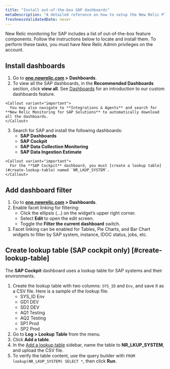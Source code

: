 ```yaml
---
title: "Install out-of-the-box SAP dashboards"
metaDescription: "A detailed reference on how to setup the New Relic Platform for the SAP environment"
freshnessValidatedDate: never
---
```


New Relic monitoring for SAP includes a list of out-of-the-box feature components. Follow the instructions below to locate and install them. To perform these tasks, you must have New Relic Admin privileges on the account.
    
## Install dashboards

  1. Go to **[one.newrelic.com](https://one.newrelic.com) > Dashboards**.
  2. To view all the SAP dashboards, in the **Recommended Dashboards** section, click **view all**. See [Dashboards](/docs/query-your-data/explore-query-data/dashboards/introduction-dashboards/) for an introduction to our custom dashboards feature.

    <Callout variant="important">
      You may also navigate to **Integrations & Agents** and search for **New Relic Monitoring for SAP Solutions** to automatically download all the dashboards.
    </Callout>

  3. Search for SAP and install the following dashboards:
      - **SAP Dashboards**
      - **SAP Cockpit**
      - **SAP Data Collection Monitoring**
      - **SAP Data Ingestion Estimate**

    <Callout variant="important">
      For the **SAP Cockpit** dashboard, you must [create a lookup table](#create-lookup-table) named `NR_LKUP_SYSTEM`.
    </Callout>

## Add dashboard filter

  1. Go to **[one.newrelic.com](https://one.newrelic.com) > Dashboards**.
  2. Enable facet linking for filtering:
      - Click the ellipsis (…) on the widget’s upper right corner.
      - Select **Edit** to open the edit screen.
      - Toggle the **Filter the current dashboard** switch.
  3. Facet linking can be enabled for Tables, Pie Charts, and Bar Chart widgets to filter by SAP system, instance, IDOC status, jobs, etc.

## Create lookup table (SAP cockpit only) [#create-lookup-table]

The **SAP Cockpit** dashboard uses a lookup table for SAP systems and their environments.

  1. Create the lookup table with two columns: `SYS_ID` and `Env`, and save it as a CSV file. Here is a sample of the lookup file:
      - SYS_ID Env
      - GD1 DEV
      - SD2 DEV
      - AQ1 Testing
      - AQ2 Testing
      - SP1 Prod
      - SP2 Prod
  2. Go to **Log > Lookup Table** from the menu.
  3. Click **Add a table**.
  4. In the [Add a lookup table](/docs/logs/ui-data/lookup-tables-ui/) sidebar, name the table to **NR_LKUP_SYSTEM**, and upload the CSV file.
  5. To verify the table content, use the query builder with `FROM lookup(NR_LKUP_SYSTEM) SELECT *`, then click **Run**.
